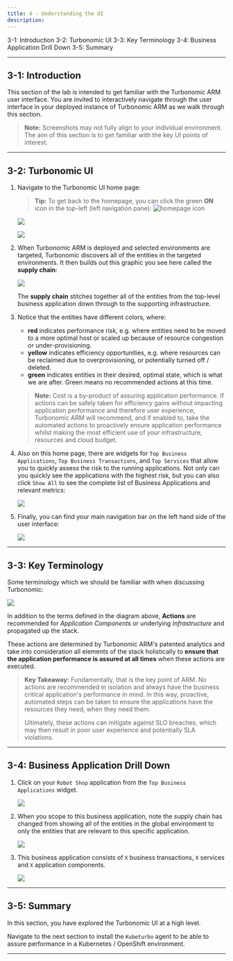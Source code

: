 ```yaml
---
title: 4 - Understanding the UI
description:
---
```


<AnchorLinks>
  <AnchorLink>3-1: Introduction</AnchorLink>
  <AnchorLink>3-2: Turbonomic UI</AnchorLink>
  <AnchorLink>3-3: Key Terminology</AnchorLink>
  <AnchorLink>3-4: Business Application Drill Down</AnchorLink>
  <AnchorLink>3-5: Summary</AnchorLink>
</AnchorLinks>

---

## 3-1: Introduction

This section of the lab is intended to get familiar with the Turbonomic ARM
user interface. You are invited to interactively navigate through the user
interface in your deployed instance of Turbonomic ARM as we walk through this
section.

> **Note:** Screenshots may not fully align to your individual environment.
> The aim of this section is to get familiar with the key UI points of
> interest.

---

## 3-2: Turbonomic UI

1. Navigate to the Turbonomic UI home page:

   > **Tip:** To get back to the homepage, you can click the green **ON** icon
   > in the top-left (left navigation pane):
   > ![homepage icon](images/homepage-icon.png)

   ![](images/turboUI-1.png)

   ![](images/turboUI-2.png)

1. When Turbonomic ARM is deployed and selected environments are targeted,
   Turbonomic discovers all of the entities in the targeted environments. It
   then builds out this graphic you see here called the **supply chain**:

   ![](images/turboUI-3.png)

   The **supply chain** stitches together all of the entities from the top-level
   business application down through to the supporting infrastructure.

1. Notice that the entities have different colors, where:

   - **red** indicates performance risk, e.g. where entities need to be moved to
     a more optimal host or scaled up because of resource congestion or
     under-provisioning.
   - **yellow** indicates efficiency opportunities, e.g. where resources can be
     reclaimed due to overprovisioning, or potentially turned off / deleted.
   - **green** indicates entities in their desired, optimal state, which is what
     we are after. Green means no recommended actions at this time.

   > **Note:** Cost is a by-product of assuring application performance. If
   > actions can be safely taken for efficiency gains without impacting
   > application performance and therefore user experience, Turbonomic ARM
   > will recommend, and if enabled to, take the automated actions to
   > proactively ensure application performance whilst making the most
   > efficient use of your infrastructure, resources and cloud budget.

1. Also on this home page, there are widgets for `Top Business Applications`,
   `Top Business Transactions`, and `Top Services` that allow you to quickly
   assess the risk to the running applications. Not only can you quickly see the
   applications with the highest risk, but you can also click `Show All` to see
   the complete list of Business Applications and relevant metrics:

   ![](images/turboUI-4.png)

1. Finally, you can find your main navigation bar on the left hand side of the
   user interface:

   ![](images/turboUI-5.png)

---

## 3-3: Key Terminology

Some terminology which we should be familiar with when discussing Turbonomic:

![](images/keyTerminology-1.png)

In addition to the terms defined in the diagram above, **Actions** are
recommended for _Application Components_ or underlying _Infrastructure_ and
propagated up the stack.

These actions are determined by Turbonomic ARM's patented analytics and take
into consideration all elements of the stack holistically to **ensure that the
application performance is assured at all times** when these actions are
executed.

> **Key Takeaway:** Fundamentally, that is the key point of ARM. No actions are
> recommended in isolation and always have the business critical application's
> performance in mind. In this way, proactive, automated steps can be taken
> to ensure the applications have the resources they need, when they need them.
>
> Ultimately, these actions can mitigate against SLO breaches, which may then
> result in poor user experience and potentially SLA violations.

---

## 3-4: Business Application Drill Down

1. Click on your `Robot Shop` application from the `Top Business Applications`
   widget.

   ![](images/turboUI-6.png)

1. When you scope to this business application, note the supply chain has
   changed from showing all of the entities in the global environment to only
   the entities that are relevant to this specific application.

   ![](images/turboUI-7.png)

1. This business application consists of `X` business transactions, `X` services
   and `X` application components.

   ![](images/turboUI-8.png)

---

## 3-5: Summary

In this section, you have explored the Turbonomic UI at a high level.

Navigate to the next section to install the `Kubeturbo` agent to be able to
assure performance in a Kubernetes / OpenShift environment.

---
